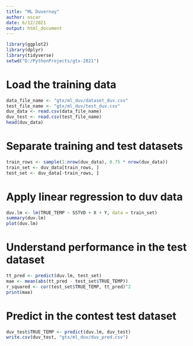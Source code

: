```yaml
---
title: "ML Duvernay"
author: oscar
date: 6/12/2021
output: html_document
---
```

```r
library(ggplot2)
library(dplyr)
library(tidyverse)
setwd("D:/PythonProjects/gtx-2021")
```
# Load the training data

```r
data_file_name <- "gtx/ml_duv/dataset_duv.csv"
test_file_name <- "gtx/ml_duv/test_duv.csv"
duv_data <- read.csv(data_file_name)
duv_test <- read.csv(test_file_name)
head(duv_data)
```
# Separate training and test datasets
```r
train_rows <- sample(1:nrow(duv_data), 0.75 * nrow(duv_data))
train_set <- duv_data[train_rows, ]
test_set <- duv_data[-train_rows, ]
```
# Apply linear regression to duv data
```r
duv.lm <- lm(TRUE_TEMP ~ SSTVD + X + Y, data = train_set)
summary(duv.lm)
plot(duv.lm)
```
# Understand performance in the test dataset
```r
tt_pred <- predict(duv.lm, test_set)
mae <- mean(abs(tt_pred - test_set$TRUE_TEMP))
r_squared <- cor(test_set$TRUE_TEMP, tt_pred)^2
print(mae)
```

# Predict in the contest test dataset
```r
duv_test$TRUE_TEMP <- predict(duv.lm, duv_test)
write.csv(duv_test, "gtx/ml_duv/duv_pred.csv")
```





